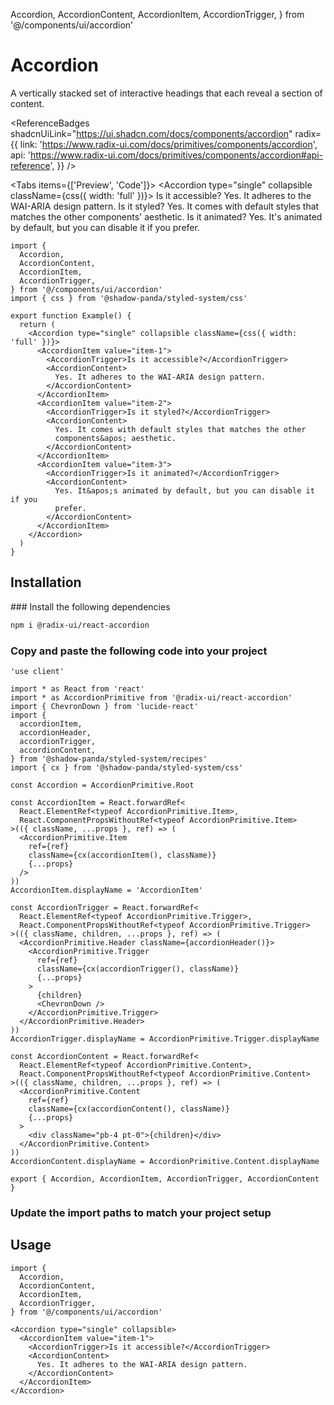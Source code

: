   Accordion,
  AccordionContent,
  AccordionItem,
  AccordionTrigger,
} from '@/components/ui/accordion'

# Accordion

A vertically stacked set of interactive headings that each reveal a section of content.

<ReferenceBadges
  shadcnUiLink="https://ui.shadcn.com/docs/components/accordion"
  radix={{
    link: 'https://www.radix-ui.com/docs/primitives/components/accordion',
    api: 'https://www.radix-ui.com/docs/primitives/components/accordion#api-reference',
  }}
/>

<Tabs items={['Preview', 'Code']}>
  <Tab>
    <Preview>
      <Accordion type="single" collapsible className={css({ width: 'full' })}>
        <AccordionItem value="item-1">
          <AccordionTrigger>Is it accessible?</AccordionTrigger>
          <AccordionContent>Yes. It adheres to the WAI-ARIA design pattern.</AccordionContent>
        </AccordionItem>
        <AccordionItem value="item-2">
          <AccordionTrigger>Is it styled?</AccordionTrigger>
          <AccordionContent>Yes. It comes with default styles that matches the other components&apos; aesthetic.</AccordionContent>
        </AccordionItem>
        <AccordionItem value="item-3">
          <AccordionTrigger>Is it animated?</AccordionTrigger>
          <AccordionContent>Yes. It&apos;s animated by default, but you can disable it if you prefer.</AccordionContent>
        </AccordionItem>
      </Accordion>
    </Preview>
  </Tab>
  <Tab>

```tsx copy
import {
  Accordion,
  AccordionContent,
  AccordionItem,
  AccordionTrigger,
} from '@/components/ui/accordion'
import { css } from '@shadow-panda/styled-system/css'

export function Example() {
  return (
    <Accordion type="single" collapsible className={css({ width: 'full' })}>
      <AccordionItem value="item-1">
        <AccordionTrigger>Is it accessible?</AccordionTrigger>
        <AccordionContent>
          Yes. It adheres to the WAI-ARIA design pattern.
        </AccordionContent>
      </AccordionItem>
      <AccordionItem value="item-2">
        <AccordionTrigger>Is it styled?</AccordionTrigger>
        <AccordionContent>
          Yes. It comes with default styles that matches the other
          components&apos; aesthetic.
        </AccordionContent>
      </AccordionItem>
      <AccordionItem value="item-3">
        <AccordionTrigger>Is it animated?</AccordionTrigger>
        <AccordionContent>
          Yes. It&apos;s animated by default, but you can disable it if you
          prefer.
        </AccordionContent>
      </AccordionItem>
    </Accordion>
  )
}
```

  </Tab>
</Tabs>

## Installation

<Steps>
### Install the following dependencies

```bash npm2yarn copy
npm i @radix-ui/react-accordion
```

### Copy and paste the following code into your project

```tsx filename="components/ui/accordion.tsx" copy
'use client'

import * as React from 'react'
import * as AccordionPrimitive from '@radix-ui/react-accordion'
import { ChevronDown } from 'lucide-react'
import {
  accordionItem,
  accordionHeader,
  accordionTrigger,
  accordionContent,
} from '@shadow-panda/styled-system/recipes'
import { cx } from '@shadow-panda/styled-system/css'

const Accordion = AccordionPrimitive.Root

const AccordionItem = React.forwardRef<
  React.ElementRef<typeof AccordionPrimitive.Item>,
  React.ComponentPropsWithoutRef<typeof AccordionPrimitive.Item>
>(({ className, ...props }, ref) => (
  <AccordionPrimitive.Item
    ref={ref}
    className={cx(accordionItem(), className)}
    {...props}
  />
))
AccordionItem.displayName = 'AccordionItem'

const AccordionTrigger = React.forwardRef<
  React.ElementRef<typeof AccordionPrimitive.Trigger>,
  React.ComponentPropsWithoutRef<typeof AccordionPrimitive.Trigger>
>(({ className, children, ...props }, ref) => (
  <AccordionPrimitive.Header className={accordionHeader()}>
    <AccordionPrimitive.Trigger
      ref={ref}
      className={cx(accordionTrigger(), className)}
      {...props}
    >
      {children}
      <ChevronDown />
    </AccordionPrimitive.Trigger>
  </AccordionPrimitive.Header>
))
AccordionTrigger.displayName = AccordionPrimitive.Trigger.displayName

const AccordionContent = React.forwardRef<
  React.ElementRef<typeof AccordionPrimitive.Content>,
  React.ComponentPropsWithoutRef<typeof AccordionPrimitive.Content>
>(({ className, children, ...props }, ref) => (
  <AccordionPrimitive.Content
    ref={ref}
    className={cx(accordionContent(), className)}
    {...props}
  >
    <div className="pb-4 pt-0">{children}</div>
  </AccordionPrimitive.Content>
))
AccordionContent.displayName = AccordionPrimitive.Content.displayName

export { Accordion, AccordionItem, AccordionTrigger, AccordionContent }
```

### Update the import paths to match your project setup

</Steps>

## Usage

```tsx copy
import {
  Accordion,
  AccordionContent,
  AccordionItem,
  AccordionTrigger,
} from '@/components/ui/accordion'
```

```tsx copy
<Accordion type="single" collapsible>
  <AccordionItem value="item-1">
    <AccordionTrigger>Is it accessible?</AccordionTrigger>
    <AccordionContent>
      Yes. It adheres to the WAI-ARIA design pattern.
    </AccordionContent>
  </AccordionItem>
</Accordion>
```
